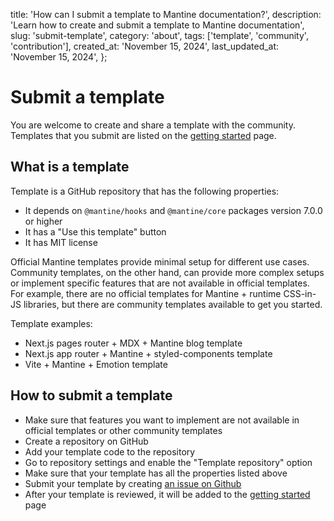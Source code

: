 
  title:
    'How can I submit a template to Mantine documentation?',
  description:
    'Learn how to create and submit a template to Mantine documentation',
  slug: 'submit-template',
  category: 'about',
  tags: ['template', 'community', 'contribution'],
  created_at: 'November 15, 2024',
  last_updated_at: 'November 15, 2024',
};


# Submit a template

You are welcome to create and share a template with the community. Templates that you submit
are listed on the [getting started](https://mantine.dev/getting-started/) page.

## What is a template

Template is a GitHub repository that has the following properties:

- It depends on `@mantine/hooks` and `@mantine/core` packages version 7.0.0 or higher
- It has a "Use this template" button
- It has MIT license

Official Mantine templates provide minimal setup for different use cases.
Community templates, on the other hand, can provide more complex setups or
implement specific features that are not available in official templates.
For example, there are no official templates for Mantine + runtime CSS-in-JS libraries,
but there are community templates available to get you started.

Template examples:

- Next.js pages router + MDX + Mantine blog template
- Next.js app router + Mantine + styled-components template
- Vite + Mantine + Emotion template

## How to submit a template

- Make sure that features you want to implement are not available in official templates or other community templates
- Create a repository on GitHub
- Add your template code to the repository
- Go to repository settings and enable the "Template repository" option
- Make sure that your template has all the properties listed above
- Submit your template by creating [an issue on Github](https://github.com/mantinedev/mantine/issues/new/choose)
- After your template is reviewed, it will be added to the [getting started](https://mantine.dev/getting-started/) page
